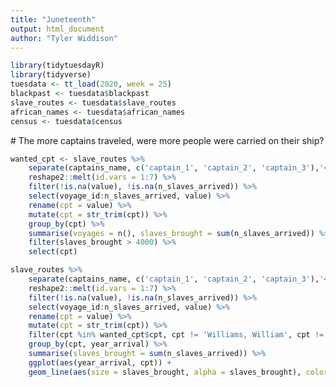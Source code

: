 ```yaml
---
title: "Juneteenth"
output: html_document
author: "Tyler Widdison"
---
```


```r
library(tidytuesdayR)
library(tidyverse)
tuesdata <- tt_load(2020, week = 25)
blackpast <- tuesdata$blackpast
slave_routes <- tuesdata$slave_routes
african_names <- tuesdata$african_names
census <- tuesdata$census
```

 # The more captains traveled, were more people were carried on their ship?
```r
wanted_cpt <- slave_routes %>%
    separate(captains_name, c('captain_1', 'captain_2', 'captain_3'),'<br/>') %>% 
    reshape2::melt(id.vars = 1:7) %>% 
    filter(!is.na(value), !is.na(n_slaves_arrived)) %>% 
    select(voyage_id:n_slaves_arrived, value) %>% 
    rename(cpt = value) %>% 
    mutate(cpt = str_trim(cpt)) %>% 
    group_by(cpt) %>% 
    summarise(voyages = n(), slaves_brought = sum(n_slaves_arrived)) %>% 
    filter(slaves_brought > 4000) %>% 
    select(cpt) 

slave_routes %>%
    separate(captains_name, c('captain_1', 'captain_2', 'captain_3'),'<br/>') %>% 
    reshape2::melt(id.vars = 1:7) %>% 
    filter(!is.na(value), !is.na(n_slaves_arrived)) %>% 
    select(voyage_id:n_slaves_arrived, value) %>% 
    rename(cpt = value) %>% 
    mutate(cpt = str_trim(cpt)) %>% 
    filter(cpt %in% wanted_cpt$cpt, cpt != 'Williams, William', cpt != 'Smith, John') %>% 
    group_by(cpt, year_arrival) %>% 
    summarise(slaves_brought = sum(n_slaves_arrived)) %>%
    ggplot(aes(year_arrival, cpt)) + 
    geom_line(aes(size = slaves_brought, alpha = slaves_brought), color = '#D55E00') + theme_bw() 
```
